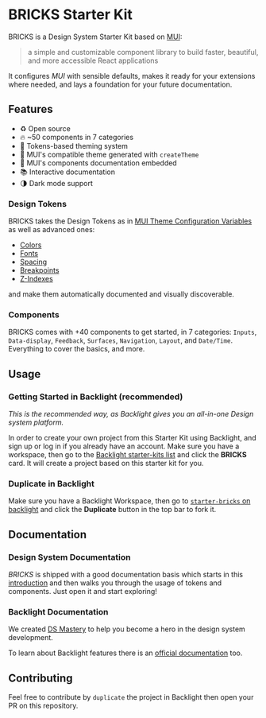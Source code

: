 
# BRICKS Starter Kit

BRICKS is a Design System Starter Kit based on [MUI](https://mui.com/):

> a simple and customizable component library to build faster, beautiful,
> and more accessible React applications

It configures _MUI_ with sensible defaults, makes it ready for your extensions
where needed, and lays a foundation for your future documentation.

## Features

- ♻️ Open source
- 🔥 ~50 components in 7 categories
- 🎨 Tokens-based theming system
- 🧱 MUI's compatible theme generated with `createTheme`
- 📖 MUI's components documentation embedded
- 📚 Interactive documentation
- 🌗 Dark mode support

### Design Tokens

BRICKS takes the Design Tokens as in [MUI Theme Configuration Variables](https://mui.com/customization/theming/#theme-configuration-variables)
as well as advanced ones:

- [Colors](../../colors/doc/colors)
- [Fonts](../../fonts/doc/fonts)
- [Spacing](../../spacing/doc/spacing)
- [Breakpoints](../../breakpoints/doc/breakpoints)
- [Z-Indexes](../../z-index/doc/z-index)

and make them automatically documented and visually discoverable.

### Components

BRICKS comes with +40 components to get started, in 7 categories:
`Inputs`, `Data-display`, `Feedback`, `Surfaces`, `Navigation`, `Layout`, and `Date/Time`.
Everything to cover the basics, and more.

## Usage

### Getting Started in Backlight (recommended)

_This is the recommended way, as Backlight gives you an all-in-one
Design system platform._

In order to create your own project from this Starter Kit using Backlight,
and sign up or log in if you already have an account.
Make sure you have a workspace, then go to the
[Backlight starter-kits list](https://backlight.dev/starter-kits) and click
the **BRICKS** card. It will create a project based on this starter kit for you.

### Duplicate in Backlight

Make sure you have a Backlight Workspace, then go to
[`starter-bricks` on backlight](https://backlight.dev/edit/UeLTBsnTjeTHdJoWERBQ/)
and click the **Duplicate** button in the top bar to fork it.

## Documentation

### Design System Documentation

_BRICKS_ is shipped with a good documentation basis which starts in this
[introduction](https://backlight.dev/doc/UeLTBsnTjeTHdJoWERBQ/introduction/doc/index.mdx)
and then walks you through the usage of tokens and components.
Just open it and start exploring!

### Backlight Documentation

We created [DS Mastery](https://backlight.dev/mastery/) to help you become a hero in
the design system development.

To learn about Backlight features there is an
[official documentation](https://backlight.dev/docs/) too.

## Contributing

Feel free to contribute by `duplicate` the project in Backlight then open your PR on this repository.
